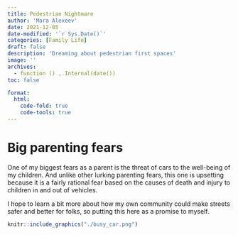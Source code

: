 ```yaml
---
title: Pedestrian Nightmare
author: 'Mara Alexeev'
date: 2021-12-05
date-modified: '`r Sys.Date()`'
categories: [Family Life]
draft: false
description: 'Dreaming about pedestrian first spaces'
image: ''
archives:
  - function () ,.Internal(date())
toc: false

format:
  html:
    code-fold: true
    code-tools: true
---
```


# Big parenting fears

One of my biggest fears as a parent is the threat of cars to the well-being of my children. And unlike other lurking parenting fears, this one is upsetting because it is a fairly rational fear based on the causes of death and injury to children in and out of vehicles.

I hope to learn a bit more about how my own community could make streets safer and better for folks, so putting this here as a promise to myself.

```r
knitr::include_graphics("./busy_car.png")
```
